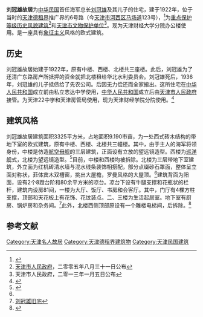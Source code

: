 {{文物保护单位
| 级别 = 省级
| 省区市 = 天津市
| 名称 = 刘冠雄旧居
| 图片 = [[File:刘冠雄旧宅.jpg|200px]]
| 编号 = 4-89
| 分类 = 近现代重要史迹及代表性建筑
| 时代 = 1922年
| 所在 = [[天津市|天津市]][[河西区_(天津市)|河西区]]
| 登录 = 2013年1月5日
}}

'''刘冠雄故居'''为[[中华民国|中华民国]]首任海军总长[[刘冠雄|刘冠雄]]及其儿子的住宅，建于1922年，位于当时的[[天津德租界|天津德租界]]推广界的6号路（今[[天津市|天津市]][[河西区_(天津市)|河西区]][[马场道|马场道]]123号），<ref name="#1">{{Cite web |url=http://www.tjtv.com.cn/system/2007/06/20/001728041.shtml |title=刘冠雄旧居 |accessdate=2010-02-19 |archive-date=2016-03-04 |archive-url=https://web.archive.org/web/20160304233640/http://www.tjtv.com.cn/system/2007/06/20/001728041.shtml |dead-url=no }}</ref>为[[天津历史风貌建筑|重点保护等级历史风貌建筑]]<ref>[[天津市人民政府|天津市人民政府]]，二零零五年八月三十一日公布</ref>和[[天津市文物保护单位|天津市文物保护单位]]<ref>天津市人民政府，二零一三年一月五日公布</ref>。现为天津财经大学分院办公楼使用。是一座具有[[象征主义|象征主义]]风格的欧式建筑。

== 历史 ==
刘冠雄故居始建于1922年，原有中楼、西楼、北楼共三座楼。此后，刘冠雄为了还清广东路房产所抵押的资金就把北楼租给华北水利委员会。刘冠雄死后，1936年，刘冠雄的儿子抵债给了先农公司。后因无力偿还而全家搬出。这所住宅在[[中华人民共和国|中华人民共和国]]成立前由私立志达中学使用，[[中华人民共和国|中华人民共和国]]成立后由[[天津市人民政府|天津市人民政府]]接管。为天津22中学和天津房管局使用，现为天津财经学院分院使用。<ref>{{Cite web |url=http://www.022net.com/2010/2-3/466852132391938-2.html |title=天津小洋楼：马场道123号 刘冠雄旧居 |accessdate=2010-02-19 |archive-date=2012-07-21 |archive-url=https://archive.is/20120721015050/http://www.022net.com/2010/2-3/466852132391938-2.html |dead-url=no }}</ref>

== 建筑风格 ==
{{天津历史风貌建筑 |
省区市 = 天津市 |
名称 = 刘冠雄故居 |
图片 = [[File:刘冠雄旧宅铭牌.jpg|200px]] |
编号 = 0220008 |
等级 = 重点保护 |
时代 = 1922年  |
所在 = [[天津市|天津市]][[河西区_(天津市)|河西区]] |
公布 = 2005年8月31日 |
}}
刘冠雄故居建筑面积3325平方米，占地面积9.190市亩，为一处西式砖木结构的带地下室的欧式建筑，原有中楼、西楼、北楼共三幢楼。其中，由于主人的海军将领身份，中楼是仿造[[航空母舰|航空母舰]]的三层建筑，正面设有立放的望远镜造型。西楼为[[巡洋舰|巡洋舰]]式，北楼为望远镜造型。<ref>{{Cite web |url=http://cul.sohu.com/20100203/n270028823_2.shtml |title=马场道123号刘冠雄旧居：海军总长魂归大海 |access-date=2010-02-19 |archive-date=2021-04-15 |archive-url=https://web.archive.org/web/20210415115149/https://cul.sohu.com/20100203/n270028823_2.shtml }}</ref>目前，中楼和西楼均被拆除。北楼为三层带地下室建筑，外立面为红机砖清水墙与混水线条装饰相搭配，部分点缀砂石罩面，整体呈立面对称状，菲体宾木双槽窗，挑出大屋檐，罗曼风格的大屋顶。<ref name="#1"/>建筑背面为阳面，设有2个8蹬台阶和80余平方米的凉台。凉台下设有牛腿支撑和花瓶状的栏杆，建筑内设房81间，一楼为大厅、饭厅、书房和会客厅。其中，门厅有4棵方柱支撑，顶部和天花板上有花饰、花纹装点。二、三楼为生活起居室。地下室有厨房、锅炉房和杂务间。<ref>[http://www.jwb.com.cn/jwb/html/2009-06/09/content_326361.htm 刘冠雄旧宅]{{dead link|date=2017年11月 |bot=InternetArchiveBot |fix-attempted=yes }}</ref>此外，北楼西侧顶部原设有一个雕楼电梯间，后拆除。<ref>{{Cite web |url=http://cul.book.sina.com.cn/o/2007-01-01/0900166331.html |title=刘冠雄故居 |accessdate=2010-02-19 |archive-date=2012-07-08 |archive-url=https://archive.is/20120708074455/http://cul.book.sina.com.cn/o/2007-01-01/0900166331.html |dead-url=no }}</ref>

==参考文献==
{{reflist}}

{{天津市名人故居}}
{{天津市文物保护单位}}

[[Category:天津名人故居|Category:天津名人故居]]
[[Category:天津德租界建筑物|Category:天津德租界建筑物]]
[[Category:天津民国建筑|Category:天津民国建筑]]